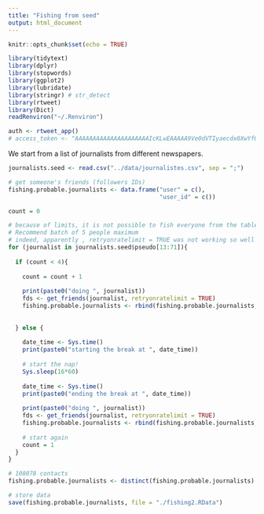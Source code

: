 ```yaml
---
title: "Fishing from seed"
output: html_document
---
```


```r
knitr::opts_chunk$set(echo = TRUE)

library(tidytext)
library(dplyr)
library(stopwords)
library(ggplot2)
library(lubridate)
library(stringr) # str_detect
library(rtweet)
library(Dict)
readRenviron("~/.Renviron")

auth <- rtweet_app()
# access_token <- "AAAAAAAAAAAAAAAAAAAAAIcKLwEAAAAA9Ve0dVTIyaecdx0XwYfOpoLYQek%3D9g08wPfTo0IQSPu16Ysj0aYpXkr11ETwzN9ZFhNcvCx3lC5RQl"
```

We start from a list of journalists from different newspapers.

```r
journalists.seed <- read.csv("../data/journalistes.csv", sep = ";")
```

```r
# get someone's friends (followers IDs)
fishing.probable.journalists <- data.frame("user" = c(),
                                           "user_id" = c())

count = 0

# because of limits, it is not possible to fish everyone from the table directly. 
# Recommend batch of 5 people maximum
# indeed, apparently , retryonratelimit = TRUE was not working so well
for (journalist in journalists.seed$pseudo[13:71]){
  
  if (count < 4){
    
    count = count + 1
    
    print(paste0("doing ", journalist))
    fds <- get_friends(journalist, retryonratelimit = TRUE)
    fishing.probable.journalists <- rbind(fishing.probable.journalists, fds)
    
    
  } else {
    
    date_time <- Sys.time()
    print(paste0("starting the break at ", date_time))
    
    # start the nap!
    Sys.sleep(16*60)  
    
    date_time <- Sys.time()
    print(paste0("ending the break at ", date_time))
    
    print(paste0("doing ", journalist))
    fds <- get_friends(journalist, retryonratelimit = TRUE)
    fishing.probable.journalists <- rbind(fishing.probable.journalists, fds)
    
    # start again
    count = 1
  }
}

```

```r
# 108078 contacts
fishing.probable.journalists <- distinct(fishing.probable.journalists)
```

```r
# store data
save(fishing.probable.journalists, file = "./fishing2.RData")
```

